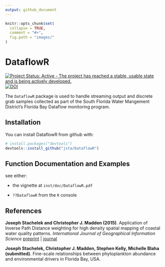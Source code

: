 ```yaml
---
output: github_document
---
```


<!-- README.md is generated from README.Rmd. Please edit that file -->

```r
knitr::opts_chunk$set(
  collapse = TRUE,
  comment = "#>",
  fig.path = "images/"
)
```

# DataflowR

[![Project Status: Active - The project has reached a stable, usable state and is being actively developed.](http://www.repostatus.org/badges/latest/active.svg)](http://www.repostatus.org/#active)
[![DOI](https://zenodo.org/badge/81863152.svg)](https://zenodo.org/badge/latestdoi/81863152)


The `DataflowR` package is used to handle streaming output and discrete grab samples collected as part of the South Florida Water Mangement District's Florida Bay Dataflow monitoring program.

## Installation

You can install DataflowR from github with:

```r
# install.packages("devtools")
devtools::install_github("jsta/DataflowR")
```

## Function Documentation and Examples

see either:

* the vignette at `inst/doc/DataflowR.pdf`

* `??DataflowR` from the `R` console

## References

**Joseph Stachelek and Christopher J. Madden (2015)**. Application of Inverse Path Distance weighting for high density spatial mapping of coastal water quality patterns.
*International Journal of Geographical Information Science*
[preprint](http://jsta.github.io/public/stachmadden2015am.pdf) | [journal](http://dx.doi.org/10.1080/13658816.2015.1018833)

**Joseph Stachelek, Christopher J. Madden, Stephen Kelly, Michelle Blaha (submitted)**. Fine-scale relationships between phytoplankton abundance and environmental drivers in Florida Bay, USA.


